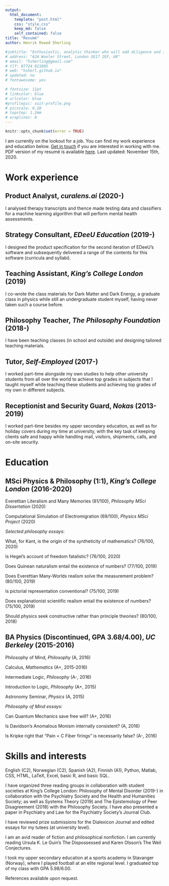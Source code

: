 ```yaml
---
output:
  html_document:
    template: "post.html"
    css: "style.css"
    keep_md: false
    self_contained: false
title: "Resumé"
author: Henrik Roeed Sherling

#jobtitle: "Enthusiastic, analytic thinker who will add diligence and initiative to your editorial team"
# address: "62A Wooler Street, London SE17 2EF, UK"
# email: "hsherling@gmail.com"
# tlf: 07724 021805
# web: "hsherl.github.io"
# updated: no
# fontawesome: yes

# fontsize: 11pt
# linkcolor: blue
# urlcolor: blue
#profilepic: suit-profile.png
# picscale: 0.20
# topstep: 1.2mm
# wraplines: 8
---
```

```r
knitr::opts_chunk$set(error = TRUE)
```

I am currently on the lookout for a job. You can find my work experience and education below. [Get in touch](/contact.html) if you are interested in working with me. PDF version of my resumé is available [here](pdfs/resume-online.pdf). Last updated: November 15th, 2020.

# Work experience {.r}

## **Product Analyst, *curalens.ai* (2020-)** {.r}

I analysed therapy transcripts and thence made testing data and classifiers for a machine learning algorithm that will perform mental health assessments.

## **Strategy Consultant, *EDeeU Education* (2019-)** {.r}

I designed the product specification for the second iteration of EDeeU’s software and subsequently delivered a range of the contents for this software (curricula and syllabi).

## **Teaching Assistant, *King’s College London* (2019)** {.r}

I co-wrote the class materials for Dark Matter and Dark Energy, a graduate class in physics while still an undergraduate student myself, having never taken such a course before.

## **Philosophy Teacher, *The Philosophy Foundation* (2018-)** {.r}

I have been teaching classes (in school and outside) and designing tailored teaching materials.

## **Tutor, *Self-Employed* (2017-)** {.r}

I worked part-time alongside my own studies to help other university students from all over the world to achieve top grades in subjects that I taught myself while teaching these students and achieving top grades of my own in different subjects.

## **Receptionist and Security Guard, *Nokas* (2013-2019)** {.r}

I worked part-time besides my upper secondary education, as well as for holiday covers during my time at university, with the key task of keeping clients safe and happy while handling mail, visitors, shipments, calls, and on-site security.

# Education {.r}

## **MSci Physics & Philosophy (1:1), *King’s College London* (2016-2020)** {.r}

Everettian Literalism and Many Memories (81/100), *Philosophy MSci Dissertation* (2020)

Computational Simulation of Electromigration (69/100), *Physics MSci Project* (2020)

*Selected philosophy essays*:

What, for Kant, is the origin of the syntheticity of mathematics? (76/100, 2020)

Is Hegel’s account of freedom fatalistic? (76/100, 2020)

Does Quinean naturalism entail the existence of numbers? (77/100, 2019)

Does Everettian Many-Worlds realism solve the measurement problem? (80/100, 2019)

Is pictorial representation conventional? (75/100, 2019)

Does explanationist scientific realism entail the existence of numbers? (75/100, 2019)

Should physics seek constructive rather than principle theories? (80/100, 2018)

## **BA Physics (Discontinued, GPA 3.68/4.00), *UC Berkeley* (2015-2016)** {.r}

Philosophy of Mind, *Philosophy* (A, 2016)

Calculus, *Mathematics* (A+, 2015-2016)

Intermediate Logic, *Philosophy* (A-, 2016)

Introduction to Logic, *Philosophy* (A+, 2015)

Astronomy Seminar, *Physics* (A, 2015)

*Philosophy of Mind essays*:

Can Quantum Mechanics save free will? (A+, 2016)

Is Davidson’s Anomalous Monism internally consistent? (A, 2016)

Is Kripke right that “Pain = C Fiber firings” is necessarily false? (A-, 2016)

# **Skills and interests** {.r}

English (C2), Norwegian (C2), Spanish (A2), Finnish (A1), Python, Matlab, CSS, HTML, LaTeX, Excel, basic R, and basic SQL.

I have organized three reading groups in collaboration with student societies at King’s College London: Philosophy of Mental Disorder (2019-) in collaboration with the Psychiatry Society and the Health and Humanities Society; as well as Systems Theory (2019) and The Epistemology of Peer Disagreement (2018) with the Philosophy Society. I have also presented a paper in Psychiatry and Law for the Psychiatry Society’s Journal Club.

I have reviewed prize submissions for the Dialexicon Journal and edited essays for my tutees (at university level).

I am an avid reader of fiction and philosophical nonfiction. I am currently reading Ursula K. Le Guin’s The Dispossessed and Karen Olsson’s The Weil Conjectures.

I took my upper secondary education at a sports academy in Stavanger (Norway), where I played football at an elite regional level. I graduated top of my class with GPA 5.98/6.00.

References available upon request.
